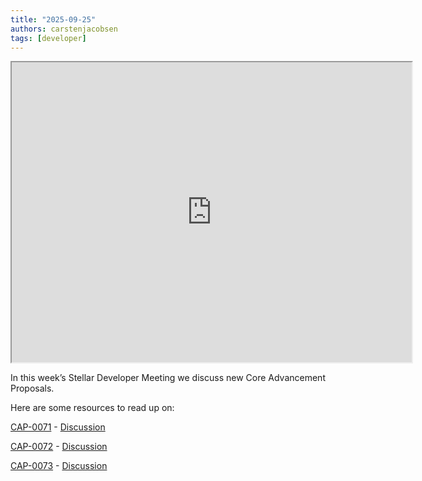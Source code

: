 ```yaml
---
title: "2025-09-25"
authors: carstenjacobsen
tags: [developer]
---
```


<iframe
  src="https://www.youtube.com/embed/bTiFz8VHQyQ?si=vyKk8df223kTpFKD"
  width="640"
  height="480"
  allow="autoplay"
></iframe>

In this week’s Stellar Developer Meeting we discuss new Core Advancement Proposals.

Here are some resources to read up on:

[CAP-0071](https://github.com/stellar/stellar-protocol/blob/master/core/cap-0071.md) - [Discussion](https://github.com/orgs/stellar/discussions/1784)

[CAP-0072](https://github.com/stellar/stellar-protocol/blob/master/core/cap-0072.md) - [Discussion](https://github.com/orgs/stellar/discussions/1763)

[CAP-0073](https://github.com/stellar/stellar-protocol/blob/master/core/cap-0073.md) - [Discussion](https://github.com/orgs/stellar/discussions/1668)
